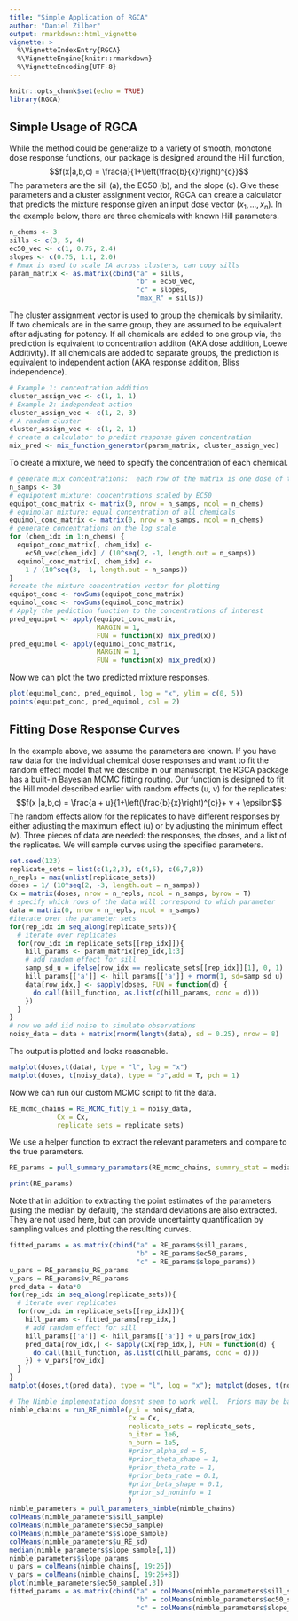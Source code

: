 ```yaml
---
title: "Simple Application of RGCA"
author: "Daniel Zilber"
output: rmarkdown::html_vignette
vignette: >
  %\VignetteIndexEntry{RGCA}
  %\VignetteEngine{knitr::rmarkdown}
  %\VignetteEncoding{UTF-8}
---
```

```r
knitr::opts_chunk$set(echo = TRUE)
library(RGCA)
```
## Simple Usage of RGCA 
While the method could be generalize to a variety of smooth, monotone dose
response functions, our package is designed around the Hill function, 
$$f(x|a,b,c) = \frac{a}{1+\left(\frac{b}{x}\right)^{c}}$$ 
The parameters are the sill (a), the EC50 (b), and the slope (c). Give these
parameters and a cluster assignment vector, RGCA can create a calculator that
predicts the mixture response given an input dose vector $(x_1,...,x_n)$. In the
example below, there are three chemicals with known Hill parameters.
```r
n_chems <- 3
sills <- c(3, 5, 4)
ec50_vec <- c(1, 0.75, 2.4)
slopes <- c(0.75, 1.1, 2.0)
# Rmax is used to scale IA across clusters, can copy sills
param_matrix <- as.matrix(cbind("a" = sills,
                                "b" = ec50_vec,
                                "c" = slopes,
                                "max_R" = sills))
```
The cluster assignment vector is used to group the chemicals by similarity.  If
two chemicals are in the same group, they are assumed to be equivalent after
adjusting for potency.  If all chemicals are added to one group via, the
prediction is equivalent to concentration additon (AKA dose addition, Loewe
Additivity).  If all chemicals are added to separate groups, the prediction is
equivalent to independent action (AKA response addition, Bliss independence).

```r
# Example 1: concentration addition 
cluster_assign_vec <- c(1, 1, 1)
# Example 2: independent action
cluster_assign_vec <- c(1, 2, 3)
# A random cluster
cluster_assign_vec <- c(1, 2, 1)
# create a calculator to predict response given concentration
mix_pred <- mix_function_generator(param_matrix, cluster_assign_vec)
```
To create a mixture, we need to specify the concentration of each chemical.
```r
# generate mix concentrations:  each row of the matrix is one dose of the mix
n_samps <- 30
# equipotent mixture: concentrations scaled by EC50
equipot_conc_matrix <- matrix(0, nrow = n_samps, ncol = n_chems)
# equimolar mixture: equal concentration of all chemicals
equimol_conc_matrix <- matrix(0, nrow = n_samps, ncol = n_chems)
# generate concentrations on the log scale
for (chem_idx in 1:n_chems) {
  equipot_conc_matrix[, chem_idx] <-
    ec50_vec[chem_idx] / (10^seq(2, -1, length.out = n_samps))
  equimol_conc_matrix[, chem_idx] <-
    1 / (10^seq(3, -1, length.out = n_samps))
}
#create the mixture concentration vector for plotting
equipot_conc <- rowSums(equipot_conc_matrix)
equimol_conc <- rowSums(equimol_conc_matrix)
# Apply the pediction function to the concentrations of interest
pred_equipot <- apply(equipot_conc_matrix,
                      MARGIN = 1,
                      FUN = function(x) mix_pred(x))
pred_equimol <- apply(equimol_conc_matrix,
                      MARGIN = 1,
                      FUN = function(x) mix_pred(x))
```
Now we can plot the two predicted mixture responses.
```r
plot(equimol_conc, pred_equimol, log = "x", ylim = c(0, 5))
points(equipot_conc, pred_equimol, col = 2)
```
## Fitting Dose Response Curves
In the example above, we assume the parameters are known.  If you have raw data
for the individual chemical dose responses and want to fit the random effect
model that we describe in our manuscript, the RGCA package has a built-in
Bayesian MCMC fitting routing.  Our function is designed to fit the Hill model
described earlier with random effects (u, v) for the replicates: 
$$f(x |a,b,c) = \frac{a + u}{1+\left(\frac{b}{x}\right)^{c}}+ v + \epsilon$$ 
The random effects allow for the replicates to have different responses by
either adjusting the maximum effect (u) or by adjusting the minimum effect (v).
Three pieces of data are needed:  the responses, the doses, and a list of the
replicates. We will sample curves using the specified parameters.
```r
set.seed(123)
replicate_sets = list(c(1,2,3), c(4,5), c(6,7,8))
n_repls = max(unlist(replicate_sets))
doses = 1/ (10^seq(2, -3, length.out = n_samps))
Cx = matrix(doses, nrow = n_repls, ncol = n_samps, byrow = T)
# specify which rows of the data will correspond to which parameter
data = matrix(0, nrow = n_repls, ncol = n_samps)
#iterate over the parameter sets
for(rep_idx in seq_along(replicate_sets)){
  # iterate over replicates
  for(row_idx in replicate_sets[[rep_idx]]){
    hill_params <- param_matrix[rep_idx,1:3]
    # add random effect for sill
    samp_sd_u = ifelse(row_idx == replicate_sets[[rep_idx]][1], 0, 1)
    hill_params[['a']] <- hill_params[['a']] + rnorm(1, sd=samp_sd_u)
    data[row_idx,] <- sapply(doses, FUN = function(d) {
      do.call(hill_function, as.list(c(hill_params, conc = d)))
    })
  }
}
# now we add iid noise to simulate observations
noisy_data = data + matrix(rnorm(length(data), sd = 0.25), nrow = 8)
```
The output is plotted and looks reasonable.
```r
matplot(doses,t(data), type = "l", log = "x")
matplot(doses, t(noisy_data), type = "p",add = T, pch = 1)
```
Now we can run our custom MCMC script to fit the data.
```r
RE_mcmc_chains = RE_MCMC_fit(y_i = noisy_data,
            Cx = Cx,
            replicate_sets = replicate_sets)
```
We use a helper function to extract the relevant parameters and compare to the
true parameters.
```r
RE_params = pull_summary_parameters(RE_mcmc_chains, summry_stat = median)

print(RE_params)
```
Note that in addition to extracting the point estimates of the parameters (using
the median by default), the standard deviations are also extracted.  They are
not used here, but can provide uncertainty quantification by sampling values and
plotting the resulting curves.  

```r
fitted_params = as.matrix(cbind("a" = RE_params$sill_params,
                                "b" = RE_params$ec50_params,
                                "c" = RE_params$slope_params))
u_pars = RE_params$u_RE_params
v_pars = RE_params$v_RE_params
pred_data = data*0
for(rep_idx in seq_along(replicate_sets)){
  # iterate over replicates
  for(row_idx in replicate_sets[[rep_idx]]){
    hill_params <- fitted_params[rep_idx,]
    # add random effect for sill
    hill_params[['a']] <- hill_params[['a']] + u_pars[row_idx]
    pred_data[row_idx,] <- sapply(Cx[rep_idx,], FUN = function(d) {
      do.call(hill_function, as.list(c(hill_params, conc = d)))
    }) + v_pars[row_idx]
  }
}
matplot(doses,t(pred_data), type = "l", log = "x"); matplot(doses, t(noisy_data), type = "p",add = T, pch = 1)
```



```r
# The Nimble implementation doesnt seem to work well.  Priors may be bad.
nimble_chains = run_RE_nimble(y_i = noisy_data,
                              Cx = Cx,
                              replicate_sets = replicate_sets,
                              n_iter = 1e6,
                              n_burn = 1e5,
                              #prior_alpha_sd = 5,
                              #prior_theta_shape = 1,
                              #prior_theta_rate = 1,
                              #prior_beta_rate = 0.1,
                              #prior_beta_shape = 0.1,
                              #prior_sd_noninfo = 1
                              )
nimble_parameters = pull_parameters_nimble(nimble_chains)
colMeans(nimble_parameters$sill_sample)
colMeans(nimble_parameters$ec50_sample)
colMeans(nimble_parameters$slope_sample)
colMeans(nimble_parameters$u_RE_sd)
median(nimble_parameters$slope_sample[,1])
nimble_parameters$slope_params
u_pars = colMeans(nimble_chains[, 19:26])
v_pars = colMeans(nimble_chains[, 19:26+8])
plot(nimble_parameters$ec50_sample[,3])
fitted_params = as.matrix(cbind("a" = colMeans(nimble_parameters$sill_sample),
                                "b" = colMeans(nimble_parameters$ec50_sample),
                                "c" = colMeans(nimble_parameters$slope_sample)))
```